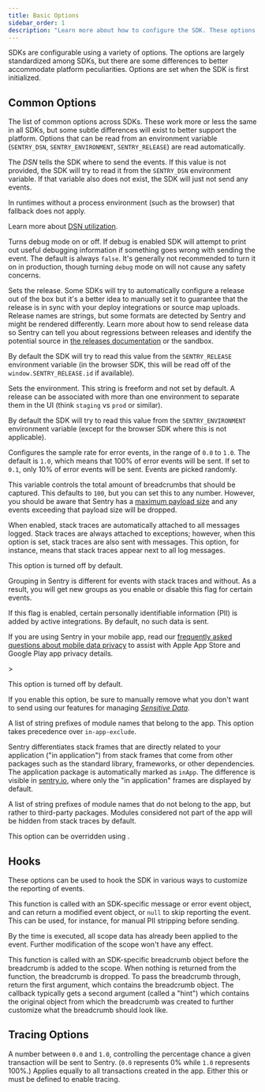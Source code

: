 ```yaml
---
title: Basic Options
sidebar_order: 1
description: "Learn more about how to configure the SDK. These options are set when the SDK is first initialized, passed to the init function as an object."
---
```


SDKs are configurable using a variety of options. The options are largely standardized among SDKs, but there are some differences to better accommodate platform peculiarities. Options are set when the SDK is first
initialized.

<PlatformContent includePath="configuration/config-intro" />

## Common Options

The list of common options across SDKs. These work more or less the same in all SDKs, but some subtle differences will exist to better support the platform. Options that can be read from an environment variable (`SENTRY_DSN`, `SENTRY_ENVIRONMENT`, `SENTRY_RELEASE`) are read automatically.

<ConfigKey name="dsn">

The _DSN_ tells the SDK where to send the events. If this value is not provided, the SDK will try to read it from the `SENTRY_DSN` environment variable. If that variable also does not exist, the SDK will just not send any events.

In runtimes without a process environment (such as the browser) that fallback does not apply.

Learn more about [DSN utilization](/product/sentry-basics/dsn-explainer/#dsn-utilization).

</ConfigKey>

<ConfigKey name="debug">

Turns debug mode on or off. If debug is enabled SDK will attempt to print out useful debugging information if something goes wrong with sending the event. The default is always `false`. It's generally not recommended to turn it on in production, though turning `debug` mode on will not cause any safety concerns.

</ConfigKey>

<ConfigKey name="release">

Sets the release. Some SDKs will try to automatically configure a release out of the box but it's a better idea to manually set it to guarantee that the release is in sync with your deploy integrations or source map uploads. Release names are strings, but some formats are detected by Sentry and might be rendered differently. Learn more about how to send release data so Sentry can tell you about regressions between releases and identify the potential source in [the releases documentation](/product/releases/) or the <SandboxLink scenario="releases">sandbox</SandboxLink>.

By default the SDK will try to read this value from the `SENTRY_RELEASE` environment variable (in the browser SDK, this will be read off of the `window.SENTRY_RELEASE.id` if available).

</ConfigKey>

<ConfigKey name="environment">

Sets the environment. This string is freeform and not set by default. A release can be associated with more than one environment to separate them in the UI (think `staging` vs `prod` or similar).

By default the SDK will try to read this value from the `SENTRY_ENVIRONMENT` environment variable (except for the browser SDK where this is not applicable).

</ConfigKey>

<ConfigKey name="sample-rate">

Configures the sample rate for error events, in the range of `0.0` to `1.0`. The default is `1.0`, which means that 100% of error events will be sent. If set to `0.1`, only 10% of error events will be sent. Events are picked randomly.

</ConfigKey>

<ConfigKey name="max-breadcrumbs">

This variable controls the total amount of breadcrumbs that should be captured. This defaults to `100`, but you can set this to any number. However, you should be aware that Sentry has a [maximum payload size](https://develop.sentry.dev/sdk/data-model/envelopes/#size-limits) and any events exceeding that payload size will be dropped.

</ConfigKey>

<ConfigKey name="attach-stacktrace">

When enabled, stack traces are automatically attached to all messages logged. Stack traces are always attached to exceptions; however, when this option is set, stack traces are also sent with messages. This option, for instance, means that stack traces appear next to all log messages.

This option is turned off by default.

Grouping in Sentry is different for events with stack traces and without. As a result, you will get new groups as you enable or disable this flag for certain events.

</ConfigKey>

<ConfigKey name="send-default-pii">

If this flag is enabled, certain personally identifiable information (PII) is added by active integrations. By default, no such data is sent.

<Alert>

If you are using Sentry in your mobile app, read our [frequently asked questions about mobile data privacy](/security-legal-pii/security/mobile-privacy/) to assist with Apple App Store and Google Play app privacy details.

</Alert>>

This option is turned off by default.

If you enable this option, be sure to manually remove what you don't want to send using our features for managing [_Sensitive Data_](../../data-management/sensitive-data/).

</ConfigKey>

<ConfigKey name="in-app-include">

A list of string prefixes of module names that belong to the app. This option takes precedence over `in-app-exclude`.

Sentry differentiates stack frames that are directly related to your application ("in application") from stack frames that come from other packages such as the standard library, frameworks, or other dependencies. The application package is automatically marked as `inApp`. The difference is visible in [sentry.io](https://sentry.io), where only the "in application" frames are displayed by default.

</ConfigKey>

<ConfigKey name="in-app-exclude">

A list of string prefixes of module names that do not belong to the app, but rather to third-party packages. Modules considered not part of the app will be hidden from stack traces by default.

This option can be overridden using <PlatformIdentifier name="in-app-include" />.

</ConfigKey>

## Hooks

These options can be used to hook the SDK in various ways to customize the reporting of events.

<ConfigKey name="before-send">

This function is called with an SDK-specific message or error event object, and can return a modified event object, or `null` to skip reporting the event. This can be used, for instance, for manual PII stripping before sending.

By the time <PlatformIdentifier name="before-send" /> is executed, all scope data has already been applied to the event. Further modification of the scope won't have any effect.

</ConfigKey>

<ConfigKey name="before-breadcrumb">

This function is called with an SDK-specific breadcrumb object before the breadcrumb is added to the scope. When nothing is returned from the function, the breadcrumb is dropped. To pass the breadcrumb through, return the first argument, which contains the breadcrumb object.
The callback typically gets a second argument (called a "hint") which contains the original object from which the breadcrumb was created to further customize what the breadcrumb should look like.

</ConfigKey>

## Tracing Options

<ConfigKey name="traces-sample-rate">

A number between `0.0` and `1.0`, controlling the percentage chance a given transaction will be sent to Sentry. (`0.0` represents 0% while `1.0` represents 100%.) Applies equally to all transactions created in the app. Either this or <PlatformIdentifier name="traces-sampler" /> must be defined to enable tracing.

</ConfigKey>
